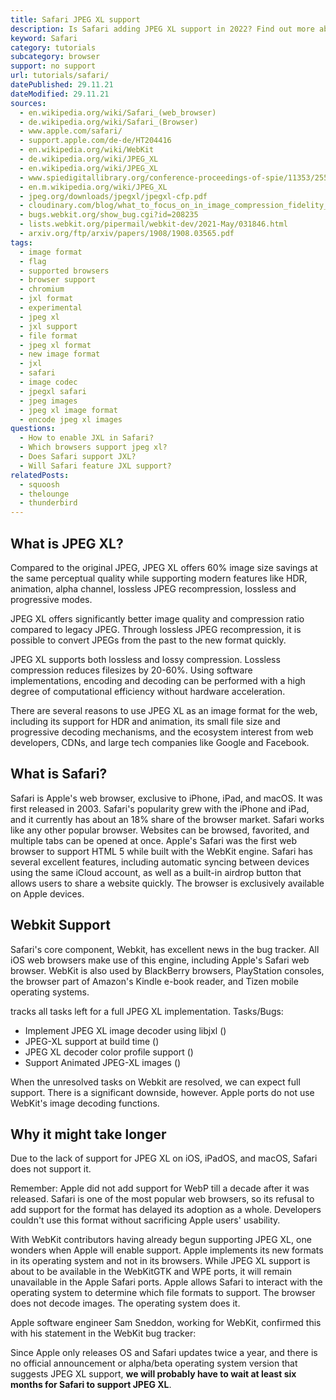 ```yaml
---
title: Safari JPEG XL support
description: Is Safari adding JPEG XL support in 2022? Find out more about the current state.
keyword: Safari
category: tutorials
subcategory: browser
support: no support
url: tutorials/safari/
datePublished: 29.11.21
dateModified: 29.11.21
sources:
  - en.wikipedia.org/wiki/Safari_(web_browser)
  - de.wikipedia.org/wiki/Safari_(Browser)
  - www.apple.com/safari/
  - support.apple.com/de-de/HT204416
  - en.wikipedia.org/wiki/WebKit
  - de.wikipedia.org/wiki/JPEG_XL
  - en.wikipedia.org/wiki/JPEG_XL
  - www.spiedigitallibrary.org/conference-proceedings-of-spie/11353/2556264/Benchmarking-JPEG-XL-image-compression/10.1117/12.2556264.short?SSO=1
  - en.m.wikipedia.org/wiki/JPEG_XL
  - jpeg.org/downloads/jpegxl/jpegxl-cfp.pdf
  - cloudinary.com/blog/what_to_focus_on_in_image_compression_fidelity_or_appeal
  - bugs.webkit.org/show_bug.cgi?id=208235
  - lists.webkit.org/pipermail/webkit-dev/2021-May/031846.html
  - arxiv.org/ftp/arxiv/papers/1908/1908.03565.pdf
tags:
  - image format
  - flag
  - supported browsers
  - browser support
  - chromium
  - jxl format
  - experimental
  - jpeg xl
  - jxl support
  - file format
  - jpeg xl format
  - new image format
  - jxl
  - safari
  - image codec
  - jpegxl safari
  - jpeg images
  - jpeg xl image format
  - encode jpeg xl images
questions:
  - How to enable JXL in Safari?
  - Which browsers support jpeg xl?
  - Does Safari support JXL?
  - Will Safari feature JXL support?
relatedPosts:
  - squoosh
  - thelounge
  - thunderbird
---
```


## What is JPEG XL?

Compared to the original JPEG, JPEG XL offers 60% image size savings at the same perceptual quality while supporting modern features like HDR, animation, alpha channel, lossless JPEG recompression, lossless and progressive modes.

JPEG XL offers significantly better image quality and compression ratio compared to legacy JPEG. Through lossless JPEG recompression, it is possible to convert JPEGs from the past to the new format quickly.

JPEG XL supports both lossless and lossy compression. Lossless compression reduces filesizes by 20-60%. Using software implementations, encoding and decoding can be performed with a high degree of computational efficiency without hardware acceleration.

There are several reasons to use JPEG XL as an image format for the web, including its support for HDR and animation, its small file size and progressive decoding mechanisms, and the ecosystem interest from web developers, CDNs, and large tech companies like Google and Facebook.

## What is Safari?

Safari is Apple's web browser, exclusive to iPhone, iPad, and macOS. It was first released in 2003. Safari's popularity grew with the iPhone and iPad, and it currently has about an 18% share of the browser market. Safari works like any other popular browser. Websites can be browsed, favorited, and multiple tabs can be opened at once. Apple's Safari was the first web browser to support HTML 5 while built with the WebKit engine. Safari has several excellent features, including automatic syncing between devices using the same iCloud account, as well as a built-in airdrop button that allows users to share a website quickly. The browser is exclusively available on Apple devices.

## Webkit Support

Safari's core component, Webkit, has excellent news in the bug tracker. All iOS web browsers make use of this engine, including Apple's Safari web browser. WebKit is also used by BlackBerry browsers, PlayStation consoles, the browser part of Amazon's Kindle e-book reader, and Tizen mobile operating systems.

<Link
  href="bugs.webkit.org/show_bug.cgi?id=208235"
  text="A parent bug ticket"
/> tracks all tasks left for a full JPEG XL implementation. Tasks/Bugs:

- Implement JPEG XL image decoder using libjxl (<Link href="bugs.webkit.org/show_bug.cgi?id=233113" text="DONE"/>)
- JPEG-XL support at build time (<Link href="bugs.webkit.org/show_bug.cgi?id=233325" text="DONE"/>)
- JPEG XL decoder color profile support (<Link href="bugs.webkit.org/show_bug.cgi?id=233364" text="UNRESOLVED"/>)
- Support Animated JPEG-XL images (<Link href="bugs.webkit.org/show_bug.cgi?id=233545" text="UNRESOLVED"/>)

When the unresolved tasks on Webkit are resolved, we can expect full support. There is a significant downside, however. Apple ports do not use WebKit's image decoding functions.

## Why it might take longer

Due to the lack of support for JPEG XL on iOS, iPadOS, and macOS, Safari does not support it.

Remember: Apple did not add support for WebP till a decade after it was released. Safari is one of the most popular web browsers, so its refusal to add support for the format has delayed its adoption as a whole. Developers couldn't use this format without sacrificing Apple users' usability.

With WebKit contributors having already begun supporting JPEG XL, one wonders when Apple will enable support. Apple implements its new formats in its operating system and not in its browsers. While JPEG XL support is about to be available in the WebKitGTK and WPE ports, it will remain unavailable in the Apple Safari ports. Apple allows Safari to interact with the operating system to determine which file formats to support. The browser does not decode images. The operating system does it.

Apple software engineer Sam Sneddon, working for WebKit, confirmed this with his statement in the WebKit bug tracker:

<Quote
  text="The Apple ports use the system-provided image decoding capabilities; we're unlikely to deviate from that here, so any support for [..] depends on underlying OS support."
  author="Sam Sneddon"
  source="bugs.webkit.org/show_bug.cgi?format=multiple&id=207750"
/>

Since Apple only releases OS and Safari updates twice a year, and there is no official announcement or alpha/beta operating system version that suggests JPEG XL support, **we will probably have to wait at least six months for Safari to support JPEG XL**.
